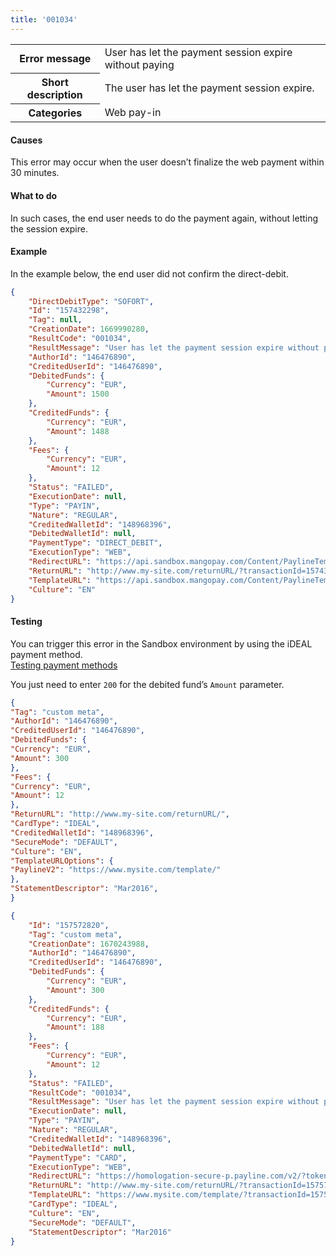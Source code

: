 ---
title: '001034'  
---
  
<table>
    <tbody>
        <tr>
            <th class="header"><strong>Error message</strong></th>
            <td class="table-content">User has let the payment session expire without paying</td>
        </tr>
        <tr>
            <th class="header"><strong>Short description</strong></th>
            <td class="table-content">The user has let the payment session expire.</td>
        </tr>
        <tr>
            <th class="header"><strong>Categories</strong></th>
            <td class="table-content">  
<div class="label">Web pay-in</div>
</td>
        </tr>
    </tbody>
</table>  

#### Causes  

This error may occur when the user doesn’t finalize the web payment within 30 minutes.  

#### What to do  

In such cases, the end user needs to do the payment again, without letting the session expire.  

#### Example  

In the example below, the end user did not confirm the direct-debit.  
```json API Response
{
    "DirectDebitType": "SOFORT",
    "Id": "157432298",
    "Tag": null,
    "CreationDate": 1669990280,
    "ResultCode": "001034",
    "ResultMessage": "User has let the payment session expire without paying",
    "AuthorId": "146476890",
    "CreditedUserId": "146476890",
    "DebitedFunds": {
        "Currency": "EUR",
        "Amount": 1500
    },
    "CreditedFunds": {
        "Currency": "EUR",
        "Amount": 1488
    },
    "Fees": {
        "Currency": "EUR",
        "Amount": 12
    },
    "Status": "FAILED",
    "ExecutionDate": null,
    "Type": "PAYIN",
    "Nature": "REGULAR",
    "CreditedWalletId": "148968396",
    "DebitedWalletId": null,
    "PaymentType": "DIRECT_DEBIT",
    "ExecutionType": "WEB",
    "RedirectURL": "https://api.sandbox.mangopay.com/Content/PaylineTemplateWidget?rp=bf85f7648b344a36b7fccf56d8e68731&transactionId=157432298&token=1FXaHIwp31L4JECnR2611669990280971",
    "ReturnURL": "http://www.my-site.com/returnURL/?transactionId=157432298",
    "TemplateURL": "https://api.sandbox.mangopay.com/Content/PaylineTemplateWidget?rp=bf85f7648b344a36b7fccf56d8e68731&transactionId=157432298",
    "Culture": "EN"
}
```  

#### Testing  

You can trigger this error in the Sandbox environment by using the iDEAL payment method.  
<a href="#" class="btn Primary normal">Testing payment methods</a>  

You just need to enter `200` for the debited fund’s `Amount` parameter.  
```json Call example
{
"Tag": "custom meta",
"AuthorId": "146476890",
"CreditedUserId": "146476890",
"DebitedFunds": {
"Currency": "EUR",
"Amount": 300
},
"Fees": {
"Currency": "EUR",
"Amount": 12
},
"ReturnURL": "http://www.my-site.com/returnURL/",
"CardType": "IDEAL",
"CreditedWalletId": "148968396",
"SecureMode": "DEFAULT",
"Culture": "EN",
"TemplateURLOptions": {
"PaylineV2": "https://www.mysite.com/template/"
},
"StatementDescriptor": "Mar2016",
}
```  
```json API response after payment confirmation
{
    "Id": "157572820",
    "Tag": "custom meta",
    "CreationDate": 1670243988,
    "AuthorId": "146476890",
    "CreditedUserId": "146476890",
    "DebitedFunds": {
        "Currency": "EUR",
        "Amount": 300
    },
    "CreditedFunds": {
        "Currency": "EUR",
        "Amount": 188
    },
    "Fees": {
        "Currency": "EUR",
        "Amount": 12
    },
    "Status": "FAILED",
    "ResultCode": "001034",
    "ResultMessage": "User has let the payment session expire without paying",
    "ExecutionDate": null,
    "Type": "PAYIN",
    "Nature": "REGULAR",
    "CreditedWalletId": "148968396",
    "DebitedWalletId": null,
    "PaymentType": "CARD",
    "ExecutionType": "WEB",
    "RedirectURL": "https://homologation-secure-p.payline.com/v2/?token=1S7SoK18M7OjRZXKG2271670243989131",
    "ReturnURL": "http://www.my-site.com/returnURL/?transactionId=157572820",
    "TemplateURL": "https://www.mysite.com/template/?transactionId=157572820",
    "CardType": "IDEAL",
    "Culture": "EN",
    "SecureMode": "DEFAULT",
    "StatementDescriptor": "Mar2016"
}
```